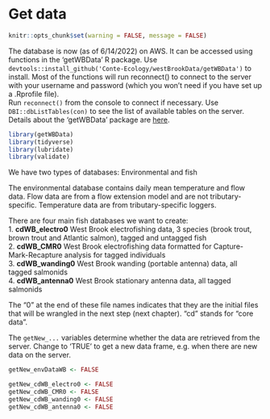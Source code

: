 # Get data {#getData}

```r
knitr::opts_chunk$set(warning = FALSE, message = FALSE)
```

The database is now (as of 6/14/2022) on AWS. It can be accessed using functions in the 'getWBData' R package. Use
`devtools::install_github('Conte-Ecology/westBrookData/getWBData')` to install. Most of the functions will run reconnect() to connect to the server with your username and password (which you won't need if you have set up a .Rprofile file).  
Run `reconnect()` from the console to connect if necessary. Use `DBI::dbListTables(con)` to see the list of available tables on the server. Details about the 'getWBData' package are 
[here](https://github.com/Conte-Ecology/westBrookData/blob/master/getWBData/vignettes/getWBDataTutorial.pdf).     


```r
library(getWBData)
library(tidyverse)
library(lubridate)
library(validate)
```

We have two types of databases: Environmental and fish

The environmental database contains daily mean temperature and flow data. Flow data are from a flow extension model and are not tributary-specific. Temperature data are from tributary-specific loggers.

There are four main fish databases we want to create:    
1. **cdWB_electro0** West Brook electrofishing data, 3 species (brook trout, brown trout and Atlantic salmon), tagged and untagged fish  
2. **cdWB_CMR0** West Brook electrofishing data formatted for Capture-Mark-Recapture analysis for tagged individuals  
3. **cdWB_wanding0** West Brook wanding (portable antenna) data, all tagged salmonids  
4. **cdWB_antenna0** West Brook stationary antenna data, all tagged salmonids  

The "0" at the end of these file names indicates that they are the initial files that will be wrangled in the next step (next chapter). "cd" stands for "core data".  

The `getNew_...` variables determine whether the data are retrieved from the server. Change to 'TRUE' to get a new data frame, e.g. when there are new data on the server.
```r
getNew_envDataWB <- FALSE

getNew_cdWB_electro0 <- FALSE
getNew_cdWB_CMR0 <- FALSE
getNew_cdWB_wanding0 <- FALSE
getNew_cdWB_antenna0 <- FALSE


```

